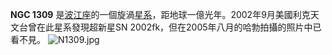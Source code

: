 {{NGCInfoBox|NGCID=NGC 1309|發現者=弗里德里希·威廉·赫歇爾|發現日期=1785年10月3日|其他編號=MCG -3-9-28,IRAS03197-1534|曆元=J2000.0|赤經=3時22分5.2880秒
|赤緯=-15°23'49.34"|星座=波江座|星體=星系|星等=11.5|表面亮度=13.1|藍等=12.3}}

'''NGC 1309''' 是[[波江座|波江座]]的一個旋渦[[星系|星系]]，距地球一億光年。2002年9月美國利克天文台曾在此星系發現超新星SN 2002fk，但在2005年八月的哈勃拍攝的照片中已看不見。
[[File:N1309.jpg|thumb]]
{{NGCReference|1309}}
{{Catalogs|NGC=1309}}